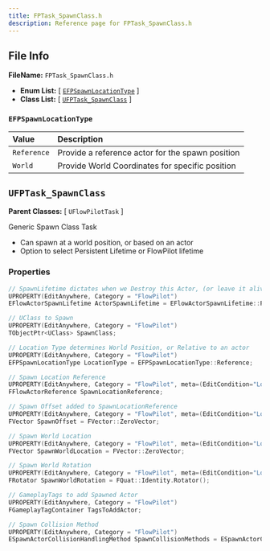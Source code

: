 ```yaml
---
title: FPTask_SpawnClass.h
description: Reference page for FPTask_SpawnClass.h
---
```


## File Info

__FileName:__ `FPTask_SpawnClass.h`
- __Enum List:__ 
[ [`EFPSpawnLocationType`](#efpspawnlocationtype) ]
- __Class List:__ 
[ [`UFPTask_SpawnClass`](#ufptask_spawnclass) ]


### `EFPSpawnLocationType` 


| Value | Description | 
| :-- | :-- | 
| `Reference` | Provide a reference actor for the spawn position | 
| `World` | Provide World Coordinates for specific position | 



## `UFPTask_SpawnClass` 


__Parent Classes:__
[ `UFlowPilotTask` ]

 
Generic Spawn Class Task 
- Can spawn at a world position, or based on an actor 
- Option to select Persistent Lifetime or FlowPilot lifetime 

### Properties

```cpp
// SpawnLifetime dictates when we Destroy this Actor, (or leave it alive forever) 
UPROPERTY(EditAnywhere, Category = "FlowPilot")
EFlowActorSpawnLifetime ActorSpawnLifetime = EFlowActorSpawnLifetime::Persistent;

// UClass to Spawn 
UPROPERTY(EditAnywhere, Category = "FlowPilot")
TObjectPtr<UClass> SpawnClass;

// Location Type determines World Position, or Relative to an actor 
UPROPERTY(EditAnywhere, Category = "FlowPilot")
EFPSpawnLocationType LocationType = EFPSpawnLocationType::Reference;

// Spawn Location Reference 
UPROPERTY(EditAnywhere, Category = "FlowPilot", meta=(EditCondition="LocationType==EFPSpawnLocationType::Reference", EditConditionHides))
FFlowActorReference SpawnLocationReference;

// Spawn Offset added to SpawnLocationReference 
UPROPERTY(EditAnywhere, Category = "FlowPilot", meta=(EditCondition="LocationType==EFPSpawnLocationType::Reference", EditConditionHides))
FVector SpawnOffset = FVector::ZeroVector;

// Spawn World Location 
UPROPERTY(EditAnywhere, Category = "FlowPilot", meta=(EditCondition="LocationType==EFPSpawnLocationType::World", EditConditionHides))
FVector SpawnWorldLocation = FVector::ZeroVector;

// Spawn World Rotation 
UPROPERTY(EditAnywhere, Category = "FlowPilot", meta=(EditCondition="LocationType==EFPSpawnLocationType::World", EditConditionHides))
FRotator SpawnWorldRotation = FQuat::Identity.Rotator();

// GameplayTags to add Spawned Actor 
UPROPERTY(EditAnywhere, Category = "FlowPilot")
FGameplayTagContainer TagsToAddActor;

// Spawn Collision Method 
UPROPERTY(EditAnywhere, Category = "FlowPilot")
ESpawnActorCollisionHandlingMethod SpawnCollisionMethods = ESpawnActorCollisionHandlingMethod::AdjustIfPossibleButAlwaysSpawn;

```
